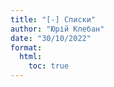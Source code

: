 ```yaml
---
title: "[-] Списки"
author: "Юрій Клебан"
date: "30/10/2022"
format:
  html:
    toc: true
---
```


